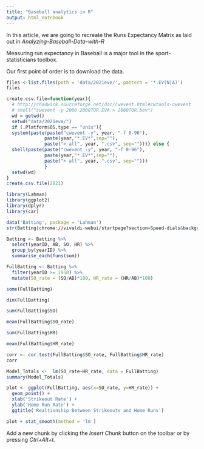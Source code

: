 ```yaml
---
title: "Baseball analytics in R"
output: html_notebook
---
```


In this article, we are going to recreate the Runs Expectancy Matrix as laid out in *Analyzing-Baseball-Data-with-R*

Measuring run expectancy in Baseball is a major tool in the sport-statisticians toolbox.

Our first point of order is to download the data. 



```r
files <-list.files(path = 'data/2021eve/', pattern = '*.EV(N|A)')
files
```

```r
create.csv.file=function(year){
  # http://chadwick.sourceforge.net/doc/cwevent.html#cwtools-cwevent
  # shell("cwevent -y 2000 2000TOR.EVA > 2000TOR.bev")
  wd = getwd()
  setwd("data/2021eve/")
  if (.Platform$OS.type == "unix"){
  system(paste(paste("cwevent -y", year, "-f 0-96"), 
              paste(year,"*.EV*",sep=""),
              paste("> all", year, ".csv", sep="")))} else {
  shell(paste(paste("cwevent -y", year, "-f 0-96"), 
              paste(year,"*.EV*",sep=""),
              paste("> all", year, ".csv", sep="")))              
              }
  setwd(wd)
}
create.csv.file(2021)
```

```r
library(Lahman)
library(ggplot2)
library(dplyr)
library(car)
```


```r
data('Batting', package = 'Lahman')
str(Batting)chrome://vivaldi-webui/startpage?section=Speed-dials&background-color=#2f2f2f
```


```r
Batting <- Batting %>% 
  select(yearID, AB, SO, HR) %>% 
  group_by(yearID) %>% 
  summarise_each(funs(sum))
```


```r
FullBatting <- Batting %>% 
  filter(yearID >= 1950) %>% 
  mutate(SO_rate = (SO/AB)*100, HR_rate = (HR/AB)*100)
```


```r
some(FullBatting)
```

```r
dim(FullBatting)
```

```r
sum(FullBatting$SO)
```

```r
mean(FullBatting$SO_rate)
```

```r
sum(FullBatting$HR)
```

```r
mean(FullBatting$HR_rate)
```

```r
corr <- cor.test(FullBatting$SO_rate, FullBatting$HR_rate)
corr
```

```r
Model_Totals <-  lm(SO_rate~HR_rate, data = FullBatting)
summary(Model_Totals)
```

```r
plot <- ggplot(FullBatting, aes(x=SO_rate, y=HR_rate)) +
  geom_point() +
  xlab('Strikeout Rate') +
  ylab('Home Run Rate') +
  ggtitle('Realtionship Between Strikeouts and Home Runs')

plot + stat_smooth(method = 'lm')
```

Add a new chunk by clicking the *Insert Chunk* button on the toolbar or by pressing *Ctrl+Alt+I*.
